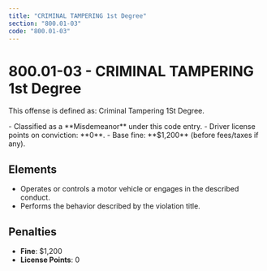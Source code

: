```yaml
---
title: "CRIMINAL TAMPERING 1st Degree"
section: "800.01-03"
code: "800.01-03"
---
```





# 800.01-03 - CRIMINAL TAMPERING 1st Degree

This offense is defined as: Criminal Tampering 1St Degree.

<Aside type="caution" title="Charge Type: Misdemeanor">
- Classified as a **Misdemeanor** under this code entry.
- Driver license points on conviction: **0**.
- Base fine: **$1,200** (before fees/taxes if any).
</Aside>

## Elements
- Operates or controls a motor vehicle or engages in the described conduct.
- Performs the behavior described by the violation title.

## Penalties
- **Fine**: $1,200
- **License Points**: 0

